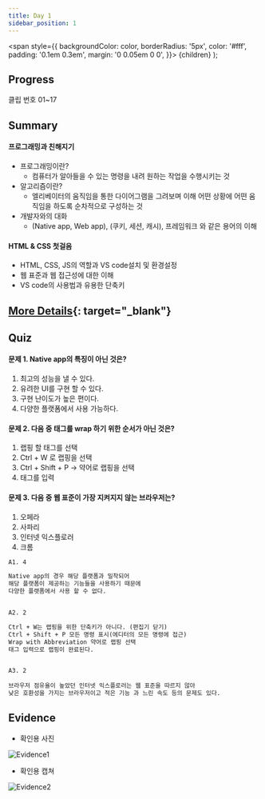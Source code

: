 ---
title: Day 1
sidebar_position: 1
---

  <span
    style={{
      backgroundColor: color,
      borderRadius: '5px',
      color: '#fff',
      padding: '0.1em 0.3em',
      margin: '0 0.05em 0 0',
    }}>
    {children}
  </span>
);

## Progress
<Highlight color="#25c2a0">클립 번호</Highlight> 01~17

## Summary
#### 프로그래밍과 친해지기
- 프로그래밍이란?
  - 컴퓨터가 알아들을 수 있는 명령을 내려 원하는 작업을 수행시키는 것
- 알고리즘이란?
  - 엘리베이터의 움직임을 통한 다이어그램을 그려보며 이해
    어떤 상황에 어떤 움직임을 하도록 순차적으로 구성하는 것
- 개발자와의 대화
  - (Native app, Web app), (쿠키, 세션, 캐시), 프레임워크 와 같은 용어의 이해

#### HTML & CSS 첫걸음
- HTML, CSS, JS의 역할과 <Highlight color="#1877F2">VS code</Highlight>설치 및 환경설정
- 웹 표준과 웹 접근성에 대한 이해
- <Highlight color="#1877F2">VS code</Highlight>의 사용법과 유용한 단축키

## [More Details](https://yhole.notion.site/ab4670904acf4284ad303d60b5575007){: target="_blank"}

## Quiz
#### 문제 1. Native app의 특징이 아닌 것은?
1. 최고의 성능을 낼 수 있다.
2. 유려한 UI를 구현 할 수 있다.
3. 구현 난이도가 높은 편이다.
4. 다양한 플랫폼에서 사용 가능하다.

#### 문제 2. 다음 중 태그를 wrap 하기 위한 순서가 아닌 것은?
1. 랩핑 할 태그를 선택
2. Ctrl + W 로 랩핑을 선택
3. Ctrl + Shift + P → 약어로 랩핑을 선택
4. 태그를 입력


#### 문제 3. 다음 중 웹 표준이 가장 지켜지지 않는 브라우저는?
1. 오페라
2. 사파리
3. 인터넷 익스플로러
4. 크롬

```html title="정답"
A1. 4

Native app의 경우 해당 플랫폼과 밀착되어
해당 플랫폼이 제공하는 기능들을 사용하기 때문에
다양한 플랫폼에서 사용 할 수 없다.


A2. 2

Ctrl + W는 랩핑을 위한 단축키가 아니다. (편집기 닫기)
Ctrl + Shift + P 모든 명령 표시(에디터의 모든 명령에 접근) 
Wrap with Abbreviation 약어로 랩핑 선택
태그 입력으로 랩핑이 완료된다.


A3. 2
 
브라우저 점유율이 높았던 인터넷 익스플로러는 웹 표준을 따르지 않아
낮은 호환성을 가지는 브라우저이고 적은 기능 과 느린 속도 등의 문제도 있다.

```

## Evidence
- 확인용 사진

![Evidence1](/img/ev/1-1.jpg)
- 확인용 캡쳐

![Evidence2](/img/ev/1-2.png)